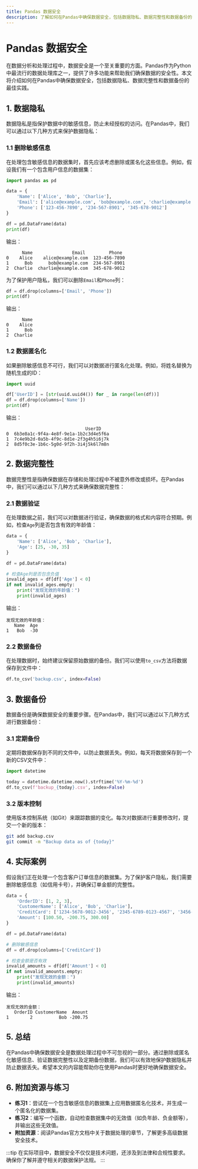 ```yaml
---
title: Pandas 数据安全
description: 了解如何在Pandas中确保数据安全，包括数据隐私、数据完整性和数据备份的最佳实践。
---
```


# Pandas 数据安全

在数据分析和处理过程中，数据安全是一个至关重要的方面。Pandas作为Python中最流行的数据处理库之一，提供了许多功能来帮助我们确保数据的安全性。本文将介绍如何在Pandas中确保数据安全，包括数据隐私、数据完整性和数据备份的最佳实践。

## 1. 数据隐私

数据隐私是指保护数据中的敏感信息，防止未经授权的访问。在Pandas中，我们可以通过以下几种方式来保护数据隐私：

### 1.1 删除敏感信息

在处理包含敏感信息的数据集时，首先应该考虑删除或匿名化这些信息。例如，假设我们有一个包含用户信息的数据集：

```python
import pandas as pd

data = {
    'Name': ['Alice', 'Bob', 'Charlie'],
    'Email': ['alice@example.com', 'bob@example.com', 'charlie@example.com'],
    'Phone': ['123-456-7890', '234-567-8901', '345-678-9012']
}

df = pd.DataFrame(data)
print(df)
```

输出：

```
      Name               Email         Phone
0    Alice    alice@example.com  123-456-7890
1      Bob      bob@example.com  234-567-8901
2  Charlie  charlie@example.com  345-678-9012
```

为了保护用户隐私，我们可以删除`Email`和`Phone`列：

```python
df = df.drop(columns=['Email', 'Phone'])
print(df)
```

输出：

```
      Name
0    Alice
1      Bob
2  Charlie
```

### 1.2 数据匿名化

如果删除敏感信息不可行，我们可以对数据进行匿名化处理。例如，将姓名替换为随机生成的ID：

```python
import uuid

df['UserID'] = [str(uuid.uuid4()) for _ in range(len(df))]
df = df.drop(columns=['Name'])
print(df)
```

输出：

```
                              UserID
0  6b3e8a1c-9f4a-4e8f-9e1a-1b2c3d4e5f6a
1  7c4e9b2d-0a5b-4f9c-8d1e-2f3g4h5i6j7k
2  8d5f0c3e-1b6c-5g0d-9f2h-3i4j5k6l7m8n
```

## 2. 数据完整性

数据完整性是指确保数据在存储和处理过程中不被意外修改或损坏。在Pandas中，我们可以通过以下几种方式来确保数据完整性：

### 2.1 数据验证

在处理数据之前，我们可以对数据进行验证，确保数据的格式和内容符合预期。例如，检查`Age`列是否包含有效的年龄值：

```python
data = {
    'Name': ['Alice', 'Bob', 'Charlie'],
    'Age': [25, -30, 35]
}

df = pd.DataFrame(data)

# 检查Age列是否包含负值
invalid_ages = df[df['Age'] < 0]
if not invalid_ages.empty:
    print("发现无效的年龄值：")
    print(invalid_ages)
```

输出：

```
发现无效的年龄值：
   Name  Age
1   Bob  -30
```

### 2.2 数据备份

在处理数据时，始终建议保留原始数据的备份。我们可以使用`to_csv`方法将数据保存到文件中：

```python
df.to_csv('backup.csv', index=False)
```

## 3. 数据备份

数据备份是确保数据安全的重要步骤。在Pandas中，我们可以通过以下几种方式进行数据备份：

### 3.1 定期备份

定期将数据保存到不同的文件中，以防止数据丢失。例如，每天将数据保存到一个新的CSV文件中：

```python
import datetime

today = datetime.datetime.now().strftime('%Y-%m-%d')
df.to_csv(f'backup_{today}.csv', index=False)
```

### 3.2 版本控制

使用版本控制系统（如Git）来跟踪数据的变化。每次对数据进行重要修改时，提交一个新的版本：

```bash
git add backup.csv
git commit -m "Backup data as of {today}"
```

## 4. 实际案例

假设我们正在处理一个包含客户订单信息的数据集。为了保护客户隐私，我们需要删除敏感信息（如信用卡号），并确保订单金额的完整性。

```python
data = {
    'OrderID': [1, 2, 3],
    'CustomerName': ['Alice', 'Bob', 'Charlie'],
    'CreditCard': ['1234-5678-9012-3456', '2345-6789-0123-4567', '3456-7890-1234-5678'],
    'Amount': [100.50, -200.75, 300.00]
}

df = pd.DataFrame(data)

# 删除敏感信息
df = df.drop(columns=['CreditCard'])

# 检查金额是否有效
invalid_amounts = df[df['Amount'] < 0]
if not invalid_amounts.empty:
    print("发现无效的金额：")
    print(invalid_amounts)
```

输出：

```
发现无效的金额：
   OrderID CustomerName  Amount
1        2          Bob -200.75
```

## 5. 总结

在Pandas中确保数据安全是数据处理过程中不可忽视的一部分。通过删除或匿名化敏感信息、验证数据完整性以及定期备份数据，我们可以有效地保护数据隐私并防止数据丢失。希望本文的内容能帮助你在使用Pandas时更好地确保数据安全。

## 6. 附加资源与练习

- **练习1**：尝试在一个包含敏感信息的数据集上应用数据匿名化技术，并生成一个匿名化的数据集。
- **练习2**：编写一个函数，自动检查数据集中的无效值（如负年龄、负金额等），并输出这些无效值。
- **附加资源**：阅读Pandas官方文档中关于数据处理的章节，了解更多高级数据安全技术。

:::tip
在实际项目中，数据安全不仅仅是技术问题，还涉及到法律和合规性要求。确保你了解并遵守相关的数据保护法规。
:::